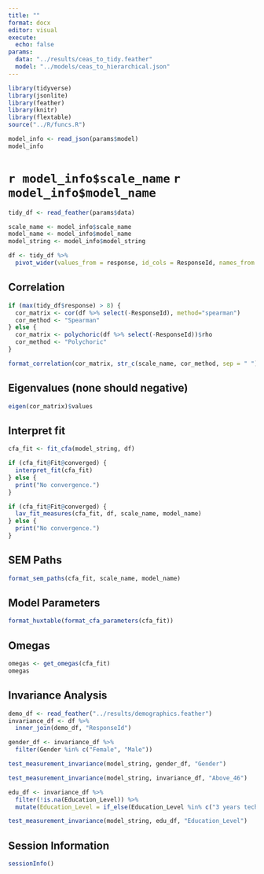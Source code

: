 ```yaml
---
title: ""
format: docx
editor: visual
execute: 
  echo: false
params:
  data: "../results/ceas_to_tidy.feather"
  model: "../models/ceas_to_hierarchical.json"
---
```


```r
library(tidyverse)
library(jsonlite)
library(feather)
library(knitr)
library(flextable)
source("../R/funcs.R")
```

```r
model_info <- read_json(params$model)
model_info
```

# `r model_info$scale_name` `r model_info$model_name`

```r
tidy_df <- read_feather(params$data)
```

```r
scale_name <- model_info$scale_name
model_name <- model_info$model_name
model_string <- model_info$model_string
```

```r
df <- tidy_df %>% 
  pivot_wider(values_from = response, id_cols = ResponseId, names_from = item)
```

## Correlation

```r
if (max(tidy_df$response) > 8) {
  cor_matrix <- cor(df %>% select(-ResponseId), method="spearman")
  cor_method <- "Spearman"
} else {
  cor_matrix <- polychoric(df %>% select(-ResponseId))$rho
  cor_method <- "Polychoric"
}

format_correlation(cor_matrix, str_c(scale_name, cor_method, sep = " "))
```

## Eigenvalues (none should negative)

```r
eigen(cor_matrix)$values
```

## Interpret fit

```r
cfa_fit <- fit_cfa(model_string, df)
```

```r
if (cfa_fit@Fit@converged) {
  interpret_fit(cfa_fit)
} else {
  print("No convergence.")
}

```

```r
if (cfa_fit@Fit@converged) {
  lav_fit_measures(cfa_fit, df, scale_name, model_name)
} else {
  print("No convergence.")
}
```

## SEM Paths

```r
format_sem_paths(cfa_fit, scale_name, model_name)
```

## Model Parameters

```r
format_huxtable(format_cfa_parameters(cfa_fit))
```

## Omegas

```r
omegas <- get_omegas(cfa_fit)
omegas
```

## Invariance Analysis

```r
demo_df <- read_feather("../results/demographics.feather")
invariance_df <- df %>% 
  inner_join(demo_df, "ResponseId")

gender_df <- invariance_df %>% 
  filter(Gender %in% c("Female", "Male"))

test_measurement_invariance(model_string, gender_df, "Gender")
```

```r
test_measurement_invariance(model_string, invariance_df, "Above_46")
```

```r
edu_df <- invariance_df %>% 
  filter(!is.na(Education_Level)) %>% 
  mutate(Education_Level = if_else(Education_Level %in% c("3 years technical college", "college (≥ 4 years) or university degree"), "Completed Post-Secondary", "Did Not Complete Post-Secondary"))

test_measurement_invariance(model_string, edu_df, "Education_Level")
```

## Session Information

```r
sessionInfo()
```
